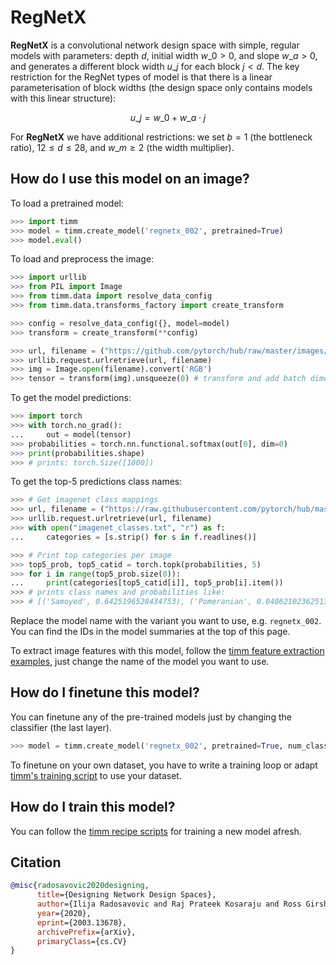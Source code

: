 # RegNetX

**RegNetX** is a convolutional network design space with simple, regular models with parameters: depth $d$, initial width $w\_{0} > 0$, and slope $w\_{a} > 0$, and generates a different block width $u\_{j}$ for each block $j < d$. The key restriction for the RegNet types of model is that there is a linear parameterisation of block widths (the design space only contains models with this linear structure):

$$ u\_{j} = w\_{0} + w\_{a}\cdot{j} $$

For **RegNetX** we have additional restrictions: we set $b = 1$ (the bottleneck ratio), $12 \leq d \leq 28$, and $w\_{m} \geq 2$ (the width multiplier).

## How do I use this model on an image?

To load a pretrained model:

```py
>>> import timm
>>> model = timm.create_model('regnetx_002', pretrained=True)
>>> model.eval()
```

To load and preprocess the image:

```py 
>>> import urllib
>>> from PIL import Image
>>> from timm.data import resolve_data_config
>>> from timm.data.transforms_factory import create_transform

>>> config = resolve_data_config({}, model=model)
>>> transform = create_transform(**config)

>>> url, filename = ("https://github.com/pytorch/hub/raw/master/images/dog.jpg", "dog.jpg")
>>> urllib.request.urlretrieve(url, filename)
>>> img = Image.open(filename).convert('RGB')
>>> tensor = transform(img).unsqueeze(0) # transform and add batch dimension
```

To get the model predictions:

```py
>>> import torch
>>> with torch.no_grad():
...     out = model(tensor)
>>> probabilities = torch.nn.functional.softmax(out[0], dim=0)
>>> print(probabilities.shape)
>>> # prints: torch.Size([1000])
```

To get the top-5 predictions class names:

```py
>>> # Get imagenet class mappings
>>> url, filename = ("https://raw.githubusercontent.com/pytorch/hub/master/imagenet_classes.txt", "imagenet_classes.txt")
>>> urllib.request.urlretrieve(url, filename) 
>>> with open("imagenet_classes.txt", "r") as f:
...     categories = [s.strip() for s in f.readlines()]

>>> # Print top categories per image
>>> top5_prob, top5_catid = torch.topk(probabilities, 5)
>>> for i in range(top5_prob.size(0)):
...     print(categories[top5_catid[i]], top5_prob[i].item())
>>> # prints class names and probabilities like:
>>> # [('Samoyed', 0.6425196528434753), ('Pomeranian', 0.04062102362513542), ('keeshond', 0.03186424449086189), ('white wolf', 0.01739676296710968), ('Eskimo dog', 0.011717947199940681)]
```

Replace the model name with the variant you want to use, e.g. `regnetx_002`. You can find the IDs in the model summaries at the top of this page.

To extract image features with this model, follow the [timm feature extraction examples](https://rwightman.github.io/pytorch-image-models/feature_extraction/), just change the name of the model you want to use.

## How do I finetune this model?

You can finetune any of the pre-trained models just by changing the classifier (the last layer).

```py
>>> model = timm.create_model('regnetx_002', pretrained=True, num_classes=NUM_FINETUNE_CLASSES)
```
To finetune on your own dataset, you have to write a training loop or adapt [timm's training
script](https://github.com/rwightman/pytorch-image-models/blob/master/train.py) to use your dataset.

## How do I train this model?

You can follow the [timm recipe scripts](scripts) for training a new model afresh.

## Citation

```BibTeX
@misc{radosavovic2020designing,
      title={Designing Network Design Spaces}, 
      author={Ilija Radosavovic and Raj Prateek Kosaraju and Ross Girshick and Kaiming He and Piotr Dollár},
      year={2020},
      eprint={2003.13678},
      archivePrefix={arXiv},
      primaryClass={cs.CV}
}
```

<!--
Type: model-index
Collections:
- Name: RegNetX
  Paper:
    Title: Designing Network Design Spaces
    URL: https://paperswithcode.com/paper/designing-network-design-spaces
Models:
- Name: regnetx_002
  In Collection: RegNetX
  Metadata:
    FLOPs: 255276032
    Parameters: 2680000
    File Size: 10862199
    Architecture:
    - 1x1 Convolution
    - Batch Normalization
    - Convolution
    - Dense Connections
    - Global Average Pooling
    - Grouped Convolution
    - ReLU
    Tasks:
    - Image Classification
    Training Techniques:
    - SGD with Momentum
    - Weight Decay
    Training Data:
    - ImageNet
    Training Resources: 8x NVIDIA V100 GPUs
    ID: regnetx_002
    Epochs: 100
    Crop Pct: '0.875'
    Momentum: 0.9
    Batch Size: 1024
    Image Size: '224'
    Weight Decay: 5.0e-05
    Interpolation: bicubic
  Code: https://github.com/rwightman/pytorch-image-models/blob/d8e69206be253892b2956341fea09fdebfaae4e3/timm/models/regnet.py#L337
  Weights: https://github.com/rwightman/pytorch-image-models/releases/download/v0.1-regnet/regnetx_002-e7e85e5c.pth
  Results:
  - Task: Image Classification
    Dataset: ImageNet
    Metrics:
      Top 1 Accuracy: 68.75%
      Top 5 Accuracy: 88.56%
- Name: regnetx_004
  In Collection: RegNetX
  Metadata:
    FLOPs: 510619136
    Parameters: 5160000
    File Size: 20841309
    Architecture:
    - 1x1 Convolution
    - Batch Normalization
    - Convolution
    - Dense Connections
    - Global Average Pooling
    - Grouped Convolution
    - ReLU
    Tasks:
    - Image Classification
    Training Techniques:
    - SGD with Momentum
    - Weight Decay
    Training Data:
    - ImageNet
    Training Resources: 8x NVIDIA V100 GPUs
    ID: regnetx_004
    Epochs: 100
    Crop Pct: '0.875'
    Momentum: 0.9
    Batch Size: 1024
    Image Size: '224'
    Weight Decay: 5.0e-05
    Interpolation: bicubic
  Code: https://github.com/rwightman/pytorch-image-models/blob/d8e69206be253892b2956341fea09fdebfaae4e3/timm/models/regnet.py#L343
  Weights: https://github.com/rwightman/pytorch-image-models/releases/download/v0.1-regnet/regnetx_004-7d0e9424.pth
  Results:
  - Task: Image Classification
    Dataset: ImageNet
    Metrics:
      Top 1 Accuracy: 72.39%
      Top 5 Accuracy: 90.82%
- Name: regnetx_006
  In Collection: RegNetX
  Metadata:
    FLOPs: 771659136
    Parameters: 6200000
    File Size: 24965172
    Architecture:
    - 1x1 Convolution
    - Batch Normalization
    - Convolution
    - Dense Connections
    - Global Average Pooling
    - Grouped Convolution
    - ReLU
    Tasks:
    - Image Classification
    Training Techniques:
    - SGD with Momentum
    - Weight Decay
    Training Data:
    - ImageNet
    Training Resources: 8x NVIDIA V100 GPUs
    ID: regnetx_006
    Epochs: 100
    Crop Pct: '0.875'
    Momentum: 0.9
    Batch Size: 1024
    Image Size: '224'
    Weight Decay: 5.0e-05
    Interpolation: bicubic
  Code: https://github.com/rwightman/pytorch-image-models/blob/d8e69206be253892b2956341fea09fdebfaae4e3/timm/models/regnet.py#L349
  Weights: https://github.com/rwightman/pytorch-image-models/releases/download/v0.1-regnet/regnetx_006-85ec1baa.pth
  Results:
  - Task: Image Classification
    Dataset: ImageNet
    Metrics:
      Top 1 Accuracy: 73.84%
      Top 5 Accuracy: 91.68%
- Name: regnetx_008
  In Collection: RegNetX
  Metadata:
    FLOPs: 1027038208
    Parameters: 7260000
    File Size: 29235944
    Architecture:
    - 1x1 Convolution
    - Batch Normalization
    - Convolution
    - Dense Connections
    - Global Average Pooling
    - Grouped Convolution
    - ReLU
    Tasks:
    - Image Classification
    Training Techniques:
    - SGD with Momentum
    - Weight Decay
    Training Data:
    - ImageNet
    Training Resources: 8x NVIDIA V100 GPUs
    ID: regnetx_008
    Epochs: 100
    Crop Pct: '0.875'
    Momentum: 0.9
    Batch Size: 1024
    Image Size: '224'
    Weight Decay: 5.0e-05
    Interpolation: bicubic
  Code: https://github.com/rwightman/pytorch-image-models/blob/d8e69206be253892b2956341fea09fdebfaae4e3/timm/models/regnet.py#L355
  Weights: https://github.com/rwightman/pytorch-image-models/releases/download/v0.1-regnet/regnetx_008-d8b470eb.pth
  Results:
  - Task: Image Classification
    Dataset: ImageNet
    Metrics:
      Top 1 Accuracy: 75.05%
      Top 5 Accuracy: 92.34%
- Name: regnetx_016
  In Collection: RegNetX
  Metadata:
    FLOPs: 2059337856
    Parameters: 9190000
    File Size: 36988158
    Architecture:
    - 1x1 Convolution
    - Batch Normalization
    - Convolution
    - Dense Connections
    - Global Average Pooling
    - Grouped Convolution
    - ReLU
    Tasks:
    - Image Classification
    Training Techniques:
    - SGD with Momentum
    - Weight Decay
    Training Data:
    - ImageNet
    Training Resources: 8x NVIDIA V100 GPUs
    ID: regnetx_016
    Epochs: 100
    Crop Pct: '0.875'
    Momentum: 0.9
    Batch Size: 1024
    Image Size: '224'
    Weight Decay: 5.0e-05
    Interpolation: bicubic
  Code: https://github.com/rwightman/pytorch-image-models/blob/d8e69206be253892b2956341fea09fdebfaae4e3/timm/models/regnet.py#L361
  Weights: https://github.com/rwightman/pytorch-image-models/releases/download/v0.1-regnet/regnetx_016-65ca972a.pth
  Results:
  - Task: Image Classification
    Dataset: ImageNet
    Metrics:
      Top 1 Accuracy: 76.95%
      Top 5 Accuracy: 93.43%
- Name: regnetx_032
  In Collection: RegNetX
  Metadata:
    FLOPs: 4082555904
    Parameters: 15300000
    File Size: 61509573
    Architecture:
    - 1x1 Convolution
    - Batch Normalization
    - Convolution
    - Dense Connections
    - Global Average Pooling
    - Grouped Convolution
    - ReLU
    Tasks:
    - Image Classification
    Training Techniques:
    - SGD with Momentum
    - Weight Decay
    Training Data:
    - ImageNet
    Training Resources: 8x NVIDIA V100 GPUs
    ID: regnetx_032
    Epochs: 100
    Crop Pct: '0.875'
    Momentum: 0.9
    Batch Size: 512
    Image Size: '224'
    Weight Decay: 5.0e-05
    Interpolation: bicubic
  Code: https://github.com/rwightman/pytorch-image-models/blob/d8e69206be253892b2956341fea09fdebfaae4e3/timm/models/regnet.py#L367
  Weights: https://github.com/rwightman/pytorch-image-models/releases/download/v0.1-regnet/regnetx_032-ed0c7f7e.pth
  Results:
  - Task: Image Classification
    Dataset: ImageNet
    Metrics:
      Top 1 Accuracy: 78.15%
      Top 5 Accuracy: 94.09%
- Name: regnetx_040
  In Collection: RegNetX
  Metadata:
    FLOPs: 5095167744
    Parameters: 22120000
    File Size: 88844824
    Architecture:
    - 1x1 Convolution
    - Batch Normalization
    - Convolution
    - Dense Connections
    - Global Average Pooling
    - Grouped Convolution
    - ReLU
    Tasks:
    - Image Classification
    Training Techniques:
    - SGD with Momentum
    - Weight Decay
    Training Data:
    - ImageNet
    Training Resources: 8x NVIDIA V100 GPUs
    ID: regnetx_040
    Epochs: 100
    Crop Pct: '0.875'
    Momentum: 0.9
    Batch Size: 512
    Image Size: '224'
    Weight Decay: 5.0e-05
    Interpolation: bicubic
  Code: https://github.com/rwightman/pytorch-image-models/blob/d8e69206be253892b2956341fea09fdebfaae4e3/timm/models/regnet.py#L373
  Weights: https://github.com/rwightman/pytorch-image-models/releases/download/v0.1-regnet/regnetx_040-73c2a654.pth
  Results:
  - Task: Image Classification
    Dataset: ImageNet
    Metrics:
      Top 1 Accuracy: 78.48%
      Top 5 Accuracy: 94.25%
- Name: regnetx_064
  In Collection: RegNetX
  Metadata:
    FLOPs: 8303405824
    Parameters: 26210000
    File Size: 105184854
    Architecture:
    - 1x1 Convolution
    - Batch Normalization
    - Convolution
    - Dense Connections
    - Global Average Pooling
    - Grouped Convolution
    - ReLU
    Tasks:
    - Image Classification
    Training Techniques:
    - SGD with Momentum
    - Weight Decay
    Training Data:
    - ImageNet
    Training Resources: 8x NVIDIA V100 GPUs
    ID: regnetx_064
    Epochs: 100
    Crop Pct: '0.875'
    Momentum: 0.9
    Batch Size: 512
    Image Size: '224'
    Weight Decay: 5.0e-05
    Interpolation: bicubic
  Code: https://github.com/rwightman/pytorch-image-models/blob/d8e69206be253892b2956341fea09fdebfaae4e3/timm/models/regnet.py#L379
  Weights: https://github.com/rwightman/pytorch-image-models/releases/download/v0.1-regnet/regnetx_064-29278baa.pth
  Results:
  - Task: Image Classification
    Dataset: ImageNet
    Metrics:
      Top 1 Accuracy: 79.06%
      Top 5 Accuracy: 94.47%
- Name: regnetx_080
  In Collection: RegNetX
  Metadata:
    FLOPs: 10276726784
    Parameters: 39570000
    File Size: 158720042
    Architecture:
    - 1x1 Convolution
    - Batch Normalization
    - Convolution
    - Dense Connections
    - Global Average Pooling
    - Grouped Convolution
    - ReLU
    Tasks:
    - Image Classification
    Training Techniques:
    - SGD with Momentum
    - Weight Decay
    Training Data:
    - ImageNet
    Training Resources: 8x NVIDIA V100 GPUs
    ID: regnetx_080
    Epochs: 100
    Crop Pct: '0.875'
    Momentum: 0.9
    Batch Size: 512
    Image Size: '224'
    Weight Decay: 5.0e-05
    Interpolation: bicubic
  Code: https://github.com/rwightman/pytorch-image-models/blob/d8e69206be253892b2956341fea09fdebfaae4e3/timm/models/regnet.py#L385
  Weights: https://github.com/rwightman/pytorch-image-models/releases/download/v0.1-regnet/regnetx_080-7c7fcab1.pth
  Results:
  - Task: Image Classification
    Dataset: ImageNet
    Metrics:
      Top 1 Accuracy: 79.21%
      Top 5 Accuracy: 94.55%
- Name: regnetx_120
  In Collection: RegNetX
  Metadata:
    FLOPs: 15536378368
    Parameters: 46110000
    File Size: 184866342
    Architecture:
    - 1x1 Convolution
    - Batch Normalization
    - Convolution
    - Dense Connections
    - Global Average Pooling
    - Grouped Convolution
    - ReLU
    Tasks:
    - Image Classification
    Training Techniques:
    - SGD with Momentum
    - Weight Decay
    Training Data:
    - ImageNet
    Training Resources: 8x NVIDIA V100 GPUs
    ID: regnetx_120
    Epochs: 100
    Crop Pct: '0.875'
    Momentum: 0.9
    Batch Size: 512
    Image Size: '224'
    Weight Decay: 5.0e-05
    Interpolation: bicubic
  Code: https://github.com/rwightman/pytorch-image-models/blob/d8e69206be253892b2956341fea09fdebfaae4e3/timm/models/regnet.py#L391
  Weights: https://github.com/rwightman/pytorch-image-models/releases/download/v0.1-regnet/regnetx_120-65d5521e.pth
  Results:
  - Task: Image Classification
    Dataset: ImageNet
    Metrics:
      Top 1 Accuracy: 79.61%
      Top 5 Accuracy: 94.73%
- Name: regnetx_160
  In Collection: RegNetX
  Metadata:
    FLOPs: 20491740672
    Parameters: 54280000
    File Size: 217623862
    Architecture:
    - 1x1 Convolution
    - Batch Normalization
    - Convolution
    - Dense Connections
    - Global Average Pooling
    - Grouped Convolution
    - ReLU
    Tasks:
    - Image Classification
    Training Techniques:
    - SGD with Momentum
    - Weight Decay
    Training Data:
    - ImageNet
    Training Resources: 8x NVIDIA V100 GPUs
    ID: regnetx_160
    Epochs: 100
    Crop Pct: '0.875'
    Momentum: 0.9
    Batch Size: 512
    Image Size: '224'
    Weight Decay: 5.0e-05
    Interpolation: bicubic
  Code: https://github.com/rwightman/pytorch-image-models/blob/d8e69206be253892b2956341fea09fdebfaae4e3/timm/models/regnet.py#L397
  Weights: https://github.com/rwightman/pytorch-image-models/releases/download/v0.1-regnet/regnetx_160-c98c4112.pth
  Results:
  - Task: Image Classification
    Dataset: ImageNet
    Metrics:
      Top 1 Accuracy: 79.84%
      Top 5 Accuracy: 94.82%
- Name: regnetx_320
  In Collection: RegNetX
  Metadata:
    FLOPs: 40798958592
    Parameters: 107810000
    File Size: 431962133
    Architecture:
    - 1x1 Convolution
    - Batch Normalization
    - Convolution
    - Dense Connections
    - Global Average Pooling
    - Grouped Convolution
    - ReLU
    Tasks:
    - Image Classification
    Training Techniques:
    - SGD with Momentum
    - Weight Decay
    Training Data:
    - ImageNet
    Training Resources: 8x NVIDIA V100 GPUs
    ID: regnetx_320
    Epochs: 100
    Crop Pct: '0.875'
    Momentum: 0.9
    Batch Size: 256
    Image Size: '224'
    Weight Decay: 5.0e-05
    Interpolation: bicubic
  Code: https://github.com/rwightman/pytorch-image-models/blob/d8e69206be253892b2956341fea09fdebfaae4e3/timm/models/regnet.py#L403
  Weights: https://github.com/rwightman/pytorch-image-models/releases/download/v0.1-regnet/regnetx_320-8ea38b93.pth
  Results:
  - Task: Image Classification
    Dataset: ImageNet
    Metrics:
      Top 1 Accuracy: 80.25%
      Top 5 Accuracy: 95.03%
-->